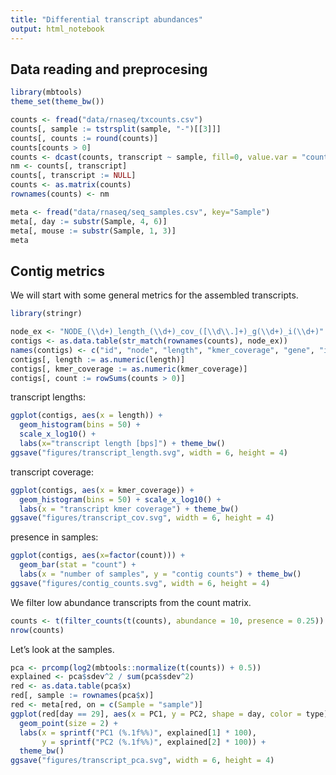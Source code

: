 ```yaml
---
title: "Differential transcript abundances"
output: html_notebook
---
```


## Data reading and preprocesing

```r
library(mbtools)
theme_set(theme_bw())

counts <- fread("data/rnaseq/txcounts.csv")
counts[, sample := tstrsplit(sample, "-")[[3]]]
counts[, counts := round(counts)]
counts[counts > 0]
counts <- dcast(counts, transcript ~ sample, fill=0, value.var = "counts")
nm <- counts[, transcript]
counts[, transcript := NULL]
counts <- as.matrix(counts)
rownames(counts) <- nm

meta <- fread("data/rnaseq/seq_samples.csv", key="Sample")
meta[, day := substr(Sample, 4, 6)]
meta[, mouse := substr(Sample, 1, 3)]
meta
```

## Contig metrics

We will start with some general metrics for the assembled transcripts.

```r
library(stringr)

node_ex <- "NODE_(\\d+)_length_(\\d+)_cov_([\\d\\.]+)_g(\\d+)_i(\\d+)"
contigs <- as.data.table(str_match(rownames(counts), node_ex))
names(contigs) <- c("id", "node", "length", "kmer_coverage", "gene", "isoform")
contigs[, length := as.numeric(length)]
contigs[, kmer_coverage := as.numeric(kmer_coverage)]
contigs[, count := rowSums(counts > 0)]
```

transcript lengths:

```r
ggplot(contigs, aes(x = length)) + 
  geom_histogram(bins = 50) + 
  scale_x_log10() + 
  labs(x="transcript length [bps]") + theme_bw()
ggsave("figures/transcript_length.svg", width = 6, height = 4)
```

transcript coverage:

```r
ggplot(contigs, aes(x = kmer_coverage)) + 
  geom_histogram(bins = 50) + scale_x_log10() + 
  labs(x = "transcript kmer coverage") + theme_bw()
ggsave("figures/transcript_cov.svg", width = 6, height = 4)
```

presence in samples:

```r
ggplot(contigs, aes(x=factor(count))) + 
  geom_bar(stat = "count") + 
  labs(x = "number of samples", y = "contig counts") + theme_bw()
ggsave("figures/contig_counts.svg", width = 6, height = 4)
```


We filter low abundance transcripts from the count matrix.

```r
counts <- t(filter_counts(t(counts), abundance = 10, presence = 0.25))
nrow(counts)
```

Let's look at the samples.

```r
pca <- prcomp(log2(mbtools::normalize(t(counts)) + 0.5))
explained <- pca$sdev^2 / sum(pca$sdev^2)
red <- as.data.table(pca$x)
red[, sample := rownames(pca$x)]
red <- meta[red, on = c(Sample = "sample")]
ggplot(red[day == 29], aes(x = PC1, y = PC2, shape = day, color = type)) + 
  geom_point(size = 2) +
  labs(x = sprintf("PC1 (%.1f%%)", explained[1] * 100), 
       y = sprintf("PC2 (%.1f%%)", explained[2] * 100)) +
  theme_bw()
ggsave("figures/transcript_pca.svg", width = 6, height = 4)
```